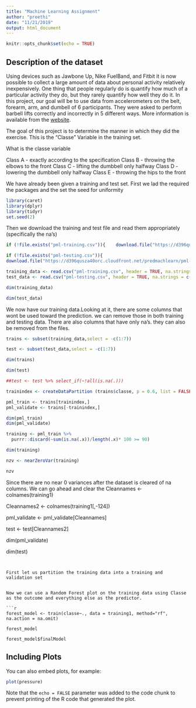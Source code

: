 ```yaml
---
title: "Machine Learning Assignment"
author: "preethi"
date: "11/21/2019"
output: html_document
---
```


```r
knitr::opts_chunk$set(echo = TRUE)
```

## Description of the dataset

Using devices such as Jawbone Up, Nike FuelBand, and Fitbit it is now possible to collect a large amount of data about personal activity relatively inexpensively. One thing that people regularly do is quantify how much of a particular activity they do, but they rarely quantify how well they do it. 
In this project, our goal will be to use data from accelerometers on the belt, forearm, arm, and dumbell of 6 participants. They were asked to perform barbell lifts correctly and incorrectly in 5 different ways. More information is available from the [website](http://web.archive.org/web/20161224072740/http:/groupware.les.inf.puc-rio.br/har). 

The goal of this project is to determine the manner in which they did the exercise. This is the "Classe" Variable in the training set. 

What is the classe variable

Class A - exactly according to the specification
Class B - throwing the elbows to the front
Class C - lifting the dumbbell only halfway
Class D - lowering the dumbbell only halfway
Class E - throwing the hips to the front

We have already been given a training and test set.
First we lad the required the packages and the set the seed for uniformity

```r
library(caret)
library(dplyr)
library(tidyr)
set.seed(2)
```

Then we download the training and test file and read them appropriately (specifically the na's)

```r
if (!file.exists("pml-training.csv")){    download.file("https://d396qusza40orc.cloudfront.net/predmachlearn/pml-training.csv",destfile = "./pml-training.csv", quiet = TRUE)}

if (!file.exists("pml-testing.csv")){
download.file("https://d396qusza40orc.cloudfront.net/predmachlearn/pml-testing.csv",destfile = "./pml-testing.csv", quiet = TRUE)}

training_data <- read.csv("pml-training.csv", header = TRUE, na.strings = c("NA","#DIV/0!",""))
test_data <- read.csv("pml-testing.csv", header = TRUE, na.strings = c("NA","#DIV/0!",""))

dim(training_data)

dim(test_data)

```

We now have our training data.Looking at it, there are some columns that wont be used toward the prediction. we can remove those in both training and testing data. There are also columns that have only na's. they can also be removed from the files.

```r

trains <- subset(training_data,select = -c(1:7))

test <- subset(test_data,select = -c(1:7))

dim(trains)

dim(test)

##test <- test %>% select_if(~!all(is.na(.)))

```

```r

trainindex <- createDataPartition (trains$classe, p = 0.6, list = FALSE)

pml_train <- trains[trainindex,]
pml_validate <- trains[-trainindex,]

dim(pml_train)
dim(pml_validate)
```

```r
training <- pml_train %>% 
  purrr::discard(~sum(is.na(.x))/length(.x)* 100 >= 90)

dim(training)

nzv <- nearZeroVar(training)

nzv
```
Since there are no near 0 variances after the dataset is cleared of na columns. 
We can go ahead and clear the 
Cleannames <- colnames(training1)

Cleannames2 <- colnames(training1[,-124])

pml_validate <- pml_validate[Cleannames]

test <- test[Cleannames2]

dim(pml_validate)

dim(test)

```


First let us partition the training data into a training and validation set


Now we can use a Random Forest plot on the training data using Classe as the outcome and everything else as the predictor.

```r

forest_model <- train(classe~., data = training1, method="rf", na.action = na.omit)

forest_model

forest_model$finalModel

```
## Including Plots

You can also embed plots, for example:

```r
plot(pressure)
```

Note that the `echo = FALSE` parameter was added to the code chunk to prevent printing of the R code that generated the plot.
